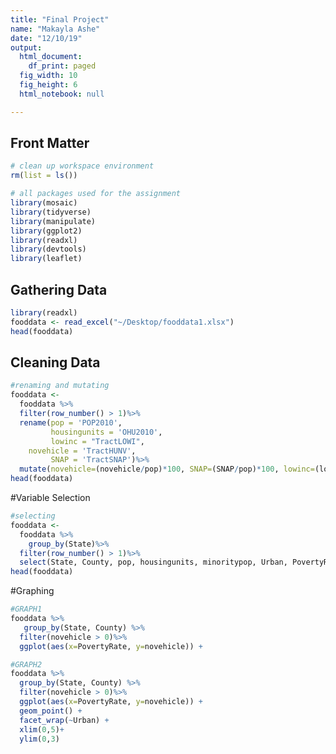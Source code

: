 ```yaml
---
title: "Final Project"
name: "Makayla Ashe"
date: "12/10/19"
output:
  html_document:
    df_print: paged
  fig_width: 10
  fig_height: 6
  html_notebook: null

---
```


## Front Matter
```r
# clean up workspace environment
rm(list = ls())

# all packages used for the assignment
library(mosaic)
library(tidyverse)
library(manipulate)
library(ggplot2)
library(readxl)
library(devtools)
library(leaflet)
```


## Gathering Data
```r
library(readxl)
fooddata <- read_excel("~/Desktop/fooddata1.xlsx")
head(fooddata)
```

## Cleaning Data
```r
#renaming and mutating
fooddata <-
  fooddata %>%
  filter(row_number() > 1)%>%
  rename(pop = 'POP2010',
         housingunits = 'OHU2010',
         lowinc = "TractLOWI",
    novehicle = 'TractHUNV',
         SNAP = 'TractSNAP')%>%
  mutate(novehicle=(novehicle/pop)*100, SNAP=(SNAP/pop)*100, lowinc=(lowinc/pop)*100, minoritypop=((TractBlack+TractAsian+TractNHOPI+TractAIAN+TractOMultir+TractHispanic)/pop)*100)
head(fooddata)
```

#Variable Selection
```r
#selecting
fooddata <-
  fooddata %>%
    group_by(State)%>%
  filter(row_number() > 1)%>%
  select(State, County, pop, housingunits, minoritypop, Urban, PovertyRate, MedianFamilyIncome, novehicle, SNAP)
head(fooddata)
```

#Graphing
```r
#GRAPH1
fooddata %>%
   group_by(State, County) %>%
  filter(novehicle > 0)%>%
  ggplot(aes(x=PovertyRate, y=novehicle)) + 
```


```r
#GRAPH2
fooddata %>%
  group_by(State, County) %>%
  filter(novehicle > 0)%>%
  ggplot(aes(x=PovertyRate, y=novehicle)) + 
  geom_point() + 
  facet_wrap(~Urban) +
  xlim(0,5)+
  ylim(0,3)
```



